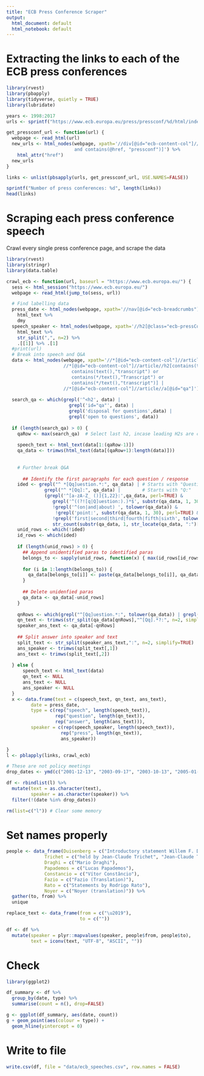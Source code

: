 ```yaml
---
title: "ECB Press Conference Scraper"
output:
  html_document: default
  html_notebook: default
---
```


# Extracting the links to each of the ECB press conferences

```r
library(rvest)
library(pbapply)
library(tidyverse, quietly = TRUE)
library(lubridate)

years <- 1998:2017
urls <- sprintf("https://www.ecb.europa.eu/press/pressconf/%d/html/index.en.html", years)

get_pressconf_url <- function(url) {
  webpage <- read_html(url)
  new_urls <- html_nodes(webpage, xpath='//div[@id="ecb-content-col"]//a[@class="arrow" 
                         and contains(@href, "pressconf")]') %>%
    html_attr("href")
  new_urls
}

links <- unlist(pbsapply(urls, get_pressconf_url, USE.NAMES=FALSE))

sprintf("Number of press conferences: %d", length(links))
head(links)
```

# Scraping each press conference speech

Crawl every single press conference page, and scrape the data

```r
library(rvest)
library(stringr)
library(data.table)

crawl_ecb <- function(url, baseurl = "https://www.ecb.europa.eu/") {
  sess <- html_session("https://www.ecb.europa.eu/")
  webpage <- read_html(jump_to(sess, url))

  # Find labelling data
  press_date <- html_nodes(webpage, xpath='//nav[@id="ecb-breadcrumbs"]//span[@class="ecb-bcCurrent"]') %>%
    html_text %>%
    dmy
  speech_speaker <- html_nodes(webpage, xpath='//h2[@class="ecb-pressContentSubtitle"]') %>%
    html_text %>%
    str_split(",", n=2) %>%
    .[[1]] %>% .[1]
  #print(url)
  # Break into speech and Q&A
  data <- html_nodes(webpage, xpath='//*[@id="ecb-content-col"]//article//p | 
                     //*[@id="ecb-content-col"]//article//h2[contains(text(),"Transcript") or
                        contains(text(),"transcript") or 
                        contains(*/text(),"Transcript") or 
                        contains(*/text(),"transcript")] |
                     //*[@id="ecb-content-col"]//article//a[@id="qa"]')[-1]
  
  search_qa <- which(grepl('^<h2', data) | 
                       grepl('id="qa"', data) | 
                       grepl('disposal for questions',data) | 
                       grepl('open to questions', data))
  
  if (length(search_qa) > 0) {
    qaRow <- max(search_qa)  # Select last h2, incase leading H2s are captured
    
    speech_text <- html_text(data[1:(qaRow-1)])
    qa_data <- trimws(html_text(data[(qaRow+1):length(data)]))
      
    
    # Further break Q&A
    
      ## Identify the first paragraphs for each question / response
    ided <- grepl("^ *[Qq]uestion.*:", qa_data) | # Starts with "Question:"
              grepl("^ *[Qq]:", qa_data) |        # Starts with "Q:"
              (grepl('^[a-zA-Z_ ()]{1,22}:',qa_data, perl=TRUE) &        ## Starts with some words followed by ":"
                 grepl('^((?![q|Q]uestion:).)*$', substr(qa_data, 1, 30), perl=TRUE) &  ## AND must not start with "Question"
                 !grepl('^(on|and|about) ', tolower(qa_data)) &              ## AND must not start with "or " or "and "
                  !grepl('point:', substr(qa_data, 1, 30), perl=TRUE) &   ## AND must not have "point:"
                 !grepl('first|second|third|fourth|fifth|sixth', tolower(substr(qa_data, 1, str_locate(qa_data, ":")[,1]-1))) &  ## AND not have counters
                 str_count(substr(qa_data, 1, str_locate(qa_data, ":")[,1]-1)," ") < 3)     ## AND less than 3 spaces
    unid_rows <- which(!ided)
    id_rows <- which(ided)
    
    if (length(unid_rows) > 0) {
      ## Append unidentified paras to identified paras
      belongs_to <- sapply(unid_rows, function(x) { max(id_rows[id_rows < x])})
      
      for (i in 1:length(belongs_to)) {
        qa_data[belongs_to[i]] <- paste(qa_data[belongs_to[i]], qa_data[unid_rows[i]], sep=". ")
      }
      
      ## Delete unidenfied paras
      qa_data <- qa_data[-unid_rows]
    } 
  
    qnRows <- which(grepl("^[Qq]uestion.*:", tolower(qa_data)) | grepl("^ *[Qq]:", qa_data))
    qn_text <- trimws(str_split(qa_data[qnRows],"^[Qq].*?:", n=2, simplify=TRUE)[,2])  # Remove the leading "Question:"
    speaker_ans_text <- qa_data[-qnRows]
    
    ## Split answer into speaker and text
    split_text <- str_split(speaker_ans_text,":", n=2, simplify=TRUE)
    ans_speaker <- trimws(split_text[,1])
    ans_text <- trimws(split_text[,2])
    
  } else {
      speech_text <- html_text(data)
      qn_text <- NULL
      ans_text <- NULL
      ans_speaker <- NULL
  }
  x <- data.frame(text = c(speech_text, qn_text, ans_text), 
         date = press_date, 
         type = c(rep("speech", length(speech_text)),
                  rep("question", length(qn_text)),
                  rep("answer", length(ans_text))),
         speaker = c(rep(speech_speaker, length(speech_text)),
                    rep("press", length(qn_text)),
                    ans_speaker))

}
l <- pblapply(links, crawl_ecb)

# These are not policy meetings
drop_dates <- ymd(c("2001-12-13", "2003-09-17", "2003-10-13", "2005-01-20", "2005-01-21"))

df <- rbindlist(l) %>%
  mutate(text = as.character(text), 
         speaker = as.character(speaker)) %>% 
  filter(!(date %in% drop_dates))

rm(list=c("l")) # Clear some memory

```

# Set names properly

```r
people <- data_frame(Duisenberg = c("Introductory statement Willem F. Duisenberg", "(Duisenberg", "Willem F. Duisenberg", "WFD"),
              Trichet = c("held by Jean-Claude Trichet", "Jean-Claude Trichet", "Trichet (translation)", "Trichet (Translation)"),
              Draghi = c("Mario Draghi"),
              Papademos = c("Lucas Papademos"),
              Constancio = c("Vítor Constâncio"),
              Fazio = c("Fazio (Translation)"),
              Rato = c("Statements by Rodrigo Rato"),
              Noyer = c("Noyer (translation)")) %>%
  gather(to, from) %>%
  unique

replace_text <- data_frame(from = c("\u2019"),
                           to = c(""))

df <- df %>%
  mutate(speaker = plyr::mapvalues(speaker, people$from, people$to),
         text = iconv(text, "UTF-8", "ASCII", ""))

```

# Check

```r
library(ggplot2)

df_summary <- df %>% 
  group_by(date, type) %>%
  summarise(count = n(), drop=FALSE)

g <- ggplot(df_summary, aes(date, count))
g + geom_point(aes(colour = type)) +
  geom_hline(yintercept = 0)
```

# Write to file

```r
write.csv(df, file = "data/ecb_speeches.csv", row.names = FALSE)
```